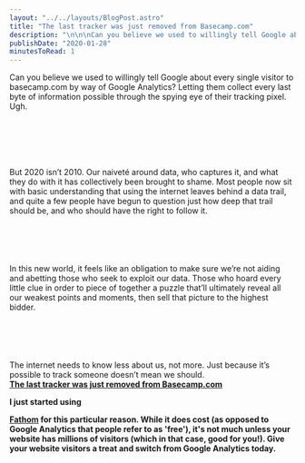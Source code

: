 ```yaml
---
layout: "../../layouts/BlogPost.astro"
title: "The last tracker was just removed from Basecamp.com"
description: "\n\n\nCan you believe we used to willingly tell Google about every single visitor to basecamp.com by way of Google Analytics? Letting them collect every last byte of information possible through the spying eye of their tracking pixel. Ugh.\n\n\n\n\n\nBut 2020 isn’t 2010. Our naiveté around data, who captures it, and what they do with it has collectively been brought to shame. Most people now sit with basic understanding that using the internet leaves behind a data trail, and quite a few people have begun"
publishDate: "2020-01-28"
minutesToRead: 1
---
```


<div class="blockquote">
</div>
<div>
<p>Can you believe we used to willingly tell Google about every single visitor to basecamp.com by way of Google Analytics? Letting them collect every last byte of information possible through the spying eye of their tracking pixel. Ugh. </p>
<br>
<br>
</br>
<br>
<br> But 2020 isn’t 2010. Our naiveté around data, who captures it, and what they do with it has collectively been brought to shame. Most people now sit with basic understanding that using the internet leaves behind a data trail, and quite a few people have begun to question just how deep that trail should be, and who should have the right to follow it. </br>
<br>
<br>
</br>
<br>
<br> In this new world, it feels like an obligation to make sure we’re not aiding and abetting those who seek to exploit our data. Those who hoard every little clue in order to piece of together a puzzle that’ll ultimately reveal all our weakest points and moments, then sell that picture to the highest bidder. </br>
<br>
<br>
</br>
<br>
<br> The internet needs to know less about us, not more. Just because it’s possible to track someone doesn’t mean we should. </br>
<strong>
<a href="https://m.signalvnoise.com/the-last-tracker-was-just-removed-from-basecamp-com/?ref="antonsten".com#comments">The last tracker was just removed from Basecamp.com </a>
</div>
<p>I just started using </p>
<a href="https://usefathom.com/ref/ZTSEBE?ref="antonsten".com">Fathom</a>
 for this particular reason. While it does cost (as opposed to Google Analytics that people refer to as 'free'), it's not much unless your website has millions of visitors (which in that case, good for you!). Give your website visitors a treat and switch from Google Analytics today.</p>

